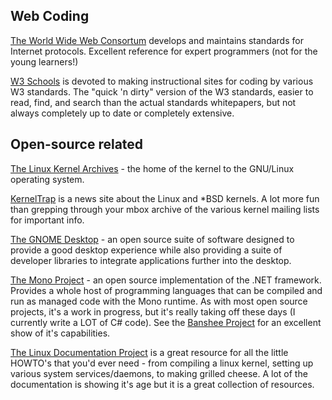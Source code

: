==Web Coding==
[http://www.w3.org The World Wide Web Consortum] develops and maintains standards for Internet protocols.  Excellent reference for expert programmers (not for the young learners!)

[http://www.w3schools.org W3 Schools] is devoted to making instructional sites for coding by various W3 standards.  The "quick 'n dirty" version of the W3 standards, easier to read, find, and search than the actual standards whitepapers, but not always completely up to date or completely extensive.

==Open-source related==
[http://www.kernel.org The Linux Kernel Archives] - the home of the kernel to the GNU/Linux operating system.

[http://www.kerneltrap.org KernelTrap] is a news site about the Linux and *BSD kernels.  A lot more fun than grepping through your mbox archive of the various kernel mailing lists for important info.

[http://www.gnome.org The GNOME Desktop] - an open source suite of software designed to provide a good desktop experience while also providing a suite of developer libraries to integrate applications further into the desktop.

[http://www.mono-project.org The Mono Project] - an open source implementation of the .NET framework.  Provides a whole host of programming languages that can be compiled and run as managed code with the Mono runtime.  As with most open source projects, it's a work in progress, but it's really taking off these days (I currently write a LOT of C# code).  See the [http://www.banshee-project.org Banshee Project] for an excellent show of it's capabilities.

[http://www.tldp.org The Linux Documentation Project] is a great resource for all the little HOWTO's that you'd ever need - from compiling a linux kernel, setting up various system services/daemons, to making grilled cheese.  A lot of the documentation is showing it's age but it is a great collection of resources.